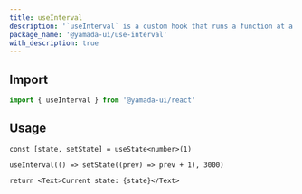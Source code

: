 ```yaml
---
title: useInterval
description: '`useInterval` is a custom hook that runs a function at a specified interval.'
package_name: '@yamada-ui/use-interval'
with_description: true
---
```


## Import

```ts
import { useInterval } from '@yamada-ui/react'
```

## Usage

```tsx functional=true
const [state, setState] = useState<number>(1)

useInterval(() => setState((prev) => prev + 1), 3000)

return <Text>Current state: {state}</Text>
```
